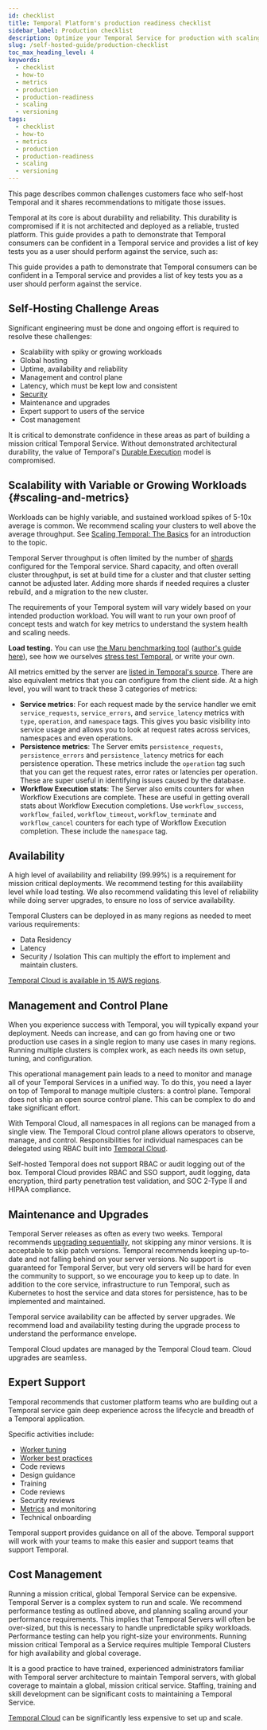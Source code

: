 ```yaml
---
id: checklist
title: Temporal Platform's production readiness checklist
sidebar_label: Production checklist
description: Optimize your Temporal Service for production with scaling, metrics, load testing, and effective workflow versioning techniques. Ensure robust performance and future-proof your workflows.
slug: /self-hosted-guide/production-checklist
toc_max_heading_level: 4
keywords:
  - checklist
  - how-to
  - metrics
  - production
  - production-readiness
  - scaling
  - versioning
tags:
  - checklist
  - how-to
  - metrics
  - production
  - production-readiness
  - scaling
  - versioning
---
```


This page describes common challenges customers face who self-host Temporal and it shares recommendations to mitigate those issues. 

Temporal at its core is about durability and reliability.
This durability is compromised if it is not architected and deployed as a reliable, trusted platform.
This guide provides a path to demonstrate that Temporal consumers can be confident in a Temporal service and provides a list of key tests you as a user should perform against the service, such as:

This guide provides a path to demonstrate that Temporal consumers can be confident in a Temporal service and provides a list of key tests you as a user should perform against the service.

## Self-Hosting Challenge Areas

Significant engineering must be done and ongoing effort is required to resolve these challenges:
- Scalability with spiky or growing workloads
- Global hosting
- Uptime, availability and reliability
- Management and control plane
- Latency, which must be kept low and consistent
- [Security](/self-hosted-guide/security)
- Maintenance and upgrades
- Expert support to users of the service
- Cost management

It is critical to demonstrate confidence in these areas as part of building a mission critical Temporal Service.
Without demonstrated architectural durability, the value of Temporal's [Durable Execution](https://temporal.io/how-it-works) model is compromised.

## Scalability with Variable or Growing Workloads {#scaling-and-metrics}

Workloads can be highly variable, and sustained workload spikes of 5-10x average is common. 
We recommend scaling your clusters to well above the average throughput.
See [Scaling Temporal: The Basics](https://temporal.io/blog/scaling-temporal-the-basics) for an introduction to the topic.

Temporal Server throughput is often limited by the number of [shards](/clusters#history-shard) configured for the Temporal service.
Shard capacity, and often overall cluster throughput, is set at build time for a cluster and that cluster setting cannot be adjusted later.
Adding more shards if needed requires a cluster rebuild, and a migration to the new cluster.

The requirements of your Temporal system will vary widely based on your intended production workload.
You will want to run your own proof of concept tests and watch for key metrics to understand the system health and scaling needs.

**Load testing.** You can use [the Maru benchmarking tool](https://github.com/temporalio/maru/) ([author's guide here](https://mikhail.io/2021/03/maru-load-testing-tool-for-temporal-workflows/)), see how we ourselves [stress test Temporal](https://temporal.io/blog/temporal-deep-dive-stress-testing/), or write your own.

All metrics emitted by the server are [listed in Temporal's source](https://github.com/temporalio/temporal/blob/main/common/metrics/defs.go).
There are also equivalent metrics that you can configure from the client side.
At a high level, you will want to track these 3 categories of metrics:

- **Service metrics**: For each request made by the service handler we emit `service_requests`, `service_errors`, and `service_latency` metrics with `type`, `operation`, and `namespace` tags.
  This gives you basic visibility into service usage and allows you to look at request rates across services, namespaces and even operations.
- **Persistence metrics**: The Server emits `persistence_requests`, `persistence_errors` and `persistence_latency` metrics for each persistence operation.
  These metrics include the `operation` tag such that you can get the request rates, error rates or latencies per operation.
  These are super useful in identifying issues caused by the database.
- **Workflow Execution stats**: The Server also emits counters for when Workflow Executions are complete.
  These are useful in getting overall stats about Workflow Execution completions.
  Use `workflow_success`, `workflow_failed`, `workflow_timeout`, `workflow_terminate` and `workflow_cancel` counters for each type of Workflow Execution completion.
  These include the `namespace` tag.

## Availability

A high level of availability and reliability (99.99%) is a requirement for mission critical deployments.
We recommend testing for this availability level while load testing.
We also recommend validating this level of reliability while doing server upgrades, to ensure no loss of service availability.  

Temporal Clusters can be deployed in as many regions as needed to meet various requirements:
- Data Residency
- Latency
- Security / Isolation
This can multiply the effort to implement and maintain clusters.

[Temporal Cloud is available in 15 AWS regions](/cloud/service-availability).

## Management and Control Plane 

When you experience success with Temporal, you will typically expand your deployment.
Needs can increase, and can go from having one or two production use cases in a single region to many use cases in many regions.
Running multiple clusters is complex work, as each needs its own setup, tuning, and configuration. 

This operational management pain leads to a need to monitor and manage all of your Temporal Services in a unified way.
To do this, you need a layer on top of Temporal to manage multiple clusters: a control plane.
Temporal does not ship an open source control plane. This can be complex to do and take significant effort.

With Temporal Cloud, all namespaces in all regions can be managed from a single view.
The Temporal Cloud control plane allows operators to observe, manage, and control.
Responsibilities for individual namespaces can be delegated using RBAC built into [Temporal Cloud](https://temporal.io/cloud).

Self-hosted Temporal does not support RBAC or audit logging out of the box.
Temporal Cloud provides RBAC and SSO support, audit logging, data encryption, third party penetration test validation, and SOC 2-Type II and HIPAA compliance.

## Maintenance and Upgrades 

Temporal Server releases as often as every two weeks.
Temporal recommends [upgrading sequentially](/self-hosted-guide/upgrade-server), not skipping any minor versions.
It is acceptable to skip patch versions.
Temporal recommends keeping up-to-date and not falling behind on your server versions.
No support is guaranteed for Temporal Server, but very old servers will be hard for even the community to support, so we encourage you to keep up to date. 
In addition to the core service, infrastructure to run Temporal, such as Kubernetes to host the service and data stores for persistence, has to be implemented and maintained.

Temporal service availability can be affected by server upgrades.
We recommend load and availability testing during the upgrade process to understand the performance envelope.

Temporal Cloud updates are managed by the Temporal Cloud team.
Cloud upgrades are seamless.

## Expert Support

Temporal recommends that customer platform teams who are building out a Temporal service gain deep experience across the lifecycle and breadth of a Temporal application.

Specific activities include:
- [Worker tuning](/develop/worker-performance)
- [Worker best practices](/workers)
- Code reviews
- Design guidance
- Training
- Code reviews
- Security reviews
- [Metrics](/references/sdk-metrics) and monitoring
- Technical onboarding

Temporal support provides guidance on all of the above.
Temporal support will work with your teams to make this easier and support teams that support Temporal.


## Cost Management

Running a mission critical, global Temporal Service can be expensive.
Temporal Server is a complex system to run and scale.
We recommend performance testing as outlined above, and planning scaling around your performance requirements.
This implies that Temporal Servers will often be over-sized, but this is necessary to handle unpredictable spiky workloads.
Performance testing can help you right-size your environments.
Running mission critical Temporal as a Service requires multiple Temporal Clusters for high availability and global coverage. 

It is a good practice to have trained, experienced administrators familiar with Temporal server architecture to maintain Temporal servers, with global coverage to maintain a global, mission critical service.
Staffing, training and skill development can be significant costs to maintaining a Temporal Service.

[Temporal Cloud](https://temporal.io/cloud) can be significantly less expensive to set up and scale. 
